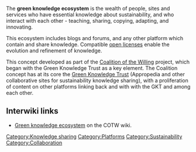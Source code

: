 The '''green knowledge ecosystem''' is the wealth of people, sites and services who have essential knowledge about sustainability, and who interact with each other - teaching, sharing, copying, adapting, and innovating.

This ecosystem includes blogs and forums, and any other platform which contain and share knowledge. Compatible [[open licenses]] enable the evolution and refinement of knowledge. 

This concept developed as part of the [[Coalition of the Willing]] project, which began with the Green Knowledge Trust as a key element. The Coalition concept has at its core the [[Green Knowledge Trust]] (Appropedia and other collaborative sites for sustainability knowledge sharing), with a proliferation of content on other platforms linking back and with with the GKT and among each other. 

== Interwiki links ==

* [http://cotw.cc/wiki/Green_knowledge_ecosystem Green knowledge ecosystem] on the COTW wiki.


[[Category:Knowledge sharing]]
[[Category:Platforms]]
[[Category:Sustainability]]
[[Category:Collaboration]]